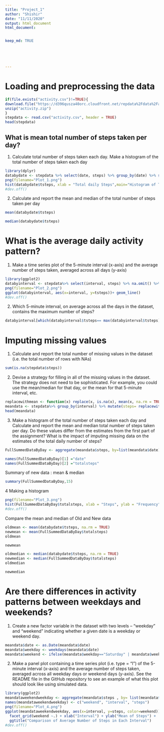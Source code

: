 ```yaml
---
title: "Project_1"
author: "Shishir"
date: "11/11/2020"
output: html_document
html_document:


keep_md: TRUE





---
```

# Loading and preprocessing the data

```r
if(file.exists("activity.csv")!=TRUE){
download.file("https://d396qusza40orc.cloudfront.net/repdata%2Fdata%2Factivity.zip", destfile = "activity.zip", mode="wb")
unzip("activity.zip")
}
stepdata <- read.csv("activity.csv", header = TRUE)
head(stepdata)
```
## What is mean total number of steps taken per day?
  1. Calculate total number of steps taken each day. Make a histogram of the total number of steps taken each day
```r
library(dplyr)
databydate <- stepdata %>% select(date, steps) %>% group_by(date) %>% summarize(tsteps= sum(steps)) %>%na.omit()
png(filename="Plot_1.png")
hist(databydate$tsteps, xlab = "Total daily Steps",main="Histogram of Total Steps by day", breaks = 20)
#dev.off()
```

  2. Calculate and report the mean and median of the total number of steps taken per day

```r
mean(databydate$tsteps)
```
```r
median(databydate$tsteps)
```
# What is the average daily activity pattern?
  1. Make a time series plot of the 5-minute interval (x-axis) and the average number of steps taken, averaged across all days (y-axis)
```r
library(ggplot2)
databyinterval <- stepdata%>% select(interval, steps) %>% na.omit() %>% group_by(interval) %>% summarize(tsteps= mean(steps)) 
png(filename="Plot_2.png")
ggplot(databyinterval, aes(x=interval, y=tsteps))+ geom_line()
#dev.off()
```

  2. Which 5-minute interval, on average across all the days in the dataset, contains the maximum number of steps?
```r
databyinterval[which(databyinterval$tsteps== max(databyinterval$tsteps)),]

```

# Imputing missing values
  1. Calculate and report the total number of missing values in the dataset (i.e. the total number of rows with NAs)
```r
sum(is.na(stepdata$steps))
```

  2. Devise a strategy for filling in all of the missing values in the dataset. The strategy does not need to be sophisticated. For example, you could use the mean/median for that day, or the mean for that 5-minute interval, etc.
```r
replacewithmean <- function(x) replace(x, is.na(x), mean(x, na.rm = TRUE))
meandata <- stepdata%>% group_by(interval) %>% mutate(steps= replacewithmean(steps))
head(meandata)
```

  3. Make a histogram of the total number of steps taken each day and Calculate and report the mean and median total number of steps taken per day. Do these values differ from the estimates from the first part of the assignment? What is the impact of imputing missing data on the estimates of the total daily number of steps?
```r
FullSummedDataByDay <- aggregate(meandata$steps, by=list(meandata$date), sum)

names(FullSummedDataByDay)[1] ="date"
names(FullSummedDataByDay)[2] ="totalsteps"
```
Summary of new data : mean & median
```r
summary(FullSummedDataByDay,15)
```

4 Making a histogram
```r
png(filename="Plot_3.png")
hist(FullSummedDataByDay$totalsteps, xlab = "Steps", ylab = "Frequency", main = "Total Daily Steps", breaks = 20)
#dev.off()
```

Compare the mean and median of Old and New data
```r
oldmean <- mean(databydate$tsteps, na.rm = TRUE)
newmean <- mean(FullSummedDataByDay$totalsteps)
oldmean
```

```r
newmean
```
```r
oldmedian <- median(databydate$tsteps, na.rm = TRUE)
newmedian <- median(FullSummedDataByDay$totalsteps)
oldmedian
```
```r
newmedian
```

# Are there differences in activity patterns between weekdays and weekends?
  1. Create a new factor variable in the dataset with two levels – “weekday” and “weekend” indicating whether a given date is a weekday or weekend day.
```r
meandata$date <- as.Date(meandata$date)
meandata$weekday <- weekdays(meandata$date)
meandata$weekend <- ifelse(meandata$weekday=="Saturday" | meandata$weekday=="Sunday", "Weekend", "Weekday" )
```
  2. Make a panel plot containing a time series plot (i.e. \color{red}{\verb|type = "l"|}type = "l") of the 5-minute interval (x-axis) and the average number of steps taken, averaged across all weekday days or weekend days (y-axis). See the README file in the GitHub repository to see an example of what this plot should look like using simulated data.
```r
library(ggplot2)
meandataweekendweekday <- aggregate(meandata$steps , by= list(meandata$weekend, meandata$interval), na.omit(mean))
names(meandataweekendweekday) <- c("weekend", "interval", "steps")
png(filename="Plot_4.png")
ggplot(meandataweekendweekday, aes(x=interval, y=steps, color=weekend)) + geom_line()+
  facet_grid(weekend ~.) + xlab("Interval") + ylab("Mean of Steps") +
  ggtitle("Comparison of Average Number of Steps in Each Interval")
#dev.off()
```

